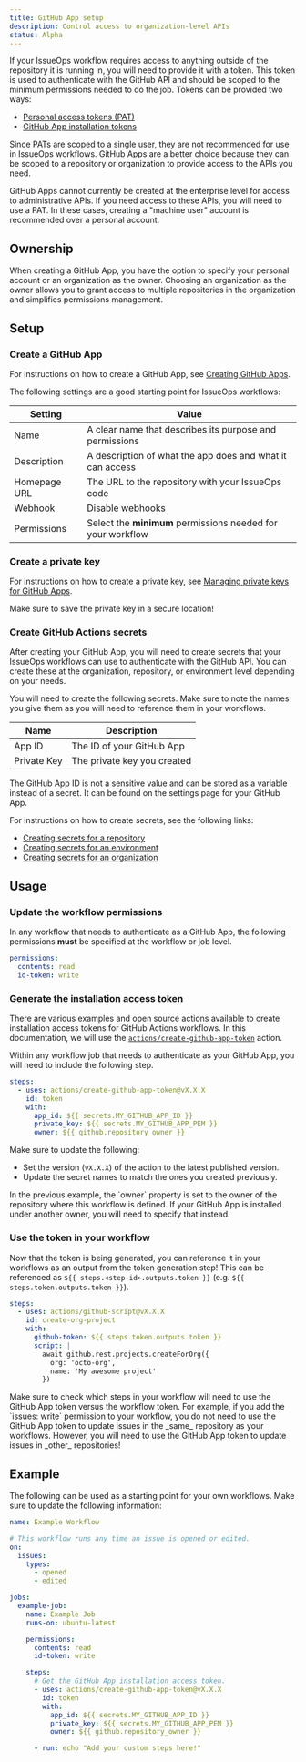 ```yaml
---
title: GitHub App setup
description: Control access to organization-level APIs
status: Alpha
---
```



If your IssueOps workflow requires access to anything outside of the repository
it is running in, you will need to provide it with a token. This token is used
to authenticate with the GitHub API and should be scoped to the minimum
permissions needed to do the job. Tokens can be provided two ways:

- [Personal access tokens (PAT)](https://docs.github.com/en/authentication/keeping-your-account-and-data-secure/managing-your-personal-access-tokens)
- [GitHub App installation tokens](https://docs.github.com/en/apps/creating-github-apps/authenticating-with-a-github-app/authenticating-as-a-github-app-installation)

Since PATs are scoped to a single user, they are not recommended for use in
IssueOps workflows. GitHub Apps are a better choice because they can be scoped
to a repository or organization to provide access to the APIs you need.

<Note variant="warning">
  GitHub Apps cannot currently be created at the enterprise level for access to
  administrative APIs. If you need access to these APIs, you will need to use a
  PAT. In these cases, creating a "machine user" account is recommended over a
  personal account.
</Note>

## Ownership

When creating a GitHub App, you have the option to specify your personal account
or an organization as the owner. Choosing an organization as the owner allows
you to grant access to multiple repositories in the organization and simplifies
permissions management.

## Setup

### Create a GitHub App

For instructions on how to create a GitHub App, see
[Creating GitHub Apps](https://docs.github.com/en/apps/creating-github-apps/about-creating-github-apps/about-creating-github-apps).

The following settings are a good starting point for IssueOps workflows:

| Setting      | Value                                                       |
| ------------ | ----------------------------------------------------------- |
| Name         | A clear name that describes its purpose and permissions     |
| Description  | A description of what the app does and what it can access   |
| Homepage URL | The URL to the repository with your IssueOps code           |
| Webhook      | Disable webhooks                                            |
| Permissions  | Select the **minimum** permissions needed for your workflow |

### Create a private key

For instructions on how to create a private key, see
[Managing private keys for GitHub Apps](https://docs.github.com/en/apps/creating-github-apps/authenticating-with-a-github-app/managing-private-keys-for-github-apps).

<Note variant="danger">
  Make sure to save the private key in a secure location!
</Note>

### Create GitHub Actions secrets

After creating your GitHub App, you will need to create secrets that your
IssueOps workflows can use to authenticate with the GitHub API. You can create
these at the organization, repository, or environment level depending on your
needs.

You will need to create the following secrets. Make sure to note the names you
give them as you will need to reference them in your workflows.

| Name        | Description                 |
| ----------- | --------------------------- |
| App ID      | The ID of your GitHub App   |
| Private Key | The private key you created |

<Note>
  The GitHub App ID is not a sensitive value and can be stored as a variable
  instead of a secret. It can be found on the settings page for your GitHub App.
</Note>

For instructions on how to create secrets, see the following links:

- [Creating secrets for a repository](https://docs.github.com/en/actions/security-guides/using-secrets-in-github-actions#creating-secrets-for-a-repository)
- [Creating secrets for an environment](https://docs.github.com/en/actions/security-guides/using-secrets-in-github-actions#creating-secrets-for-an-environment)
- [Creating secrets for an organization](https://docs.github.com/en/actions/security-guides/using-secrets-in-github-actions#creating-secrets-for-an-organization)

## Usage

### Update the workflow permissions

In any workflow that needs to authenticate as a GitHub App, the following
permissions **must** be specified at the workflow or job level.

```yaml
permissions:
  contents: read
  id-token: write
```

### Generate the installation access token

There are various examples and open source actions available to create
installation access tokens for GitHub Actions workflows. In this documentation,
we will use the
[`actions/create-github-app-token`](https://github.com/actions/create-github-app-token)
action.

Within any workflow job that needs to authenticate as your GitHub App, you will
need to include the following step.

```yaml
steps:
  - uses: actions/create-github-app-token@vX.X.X
    id: token
    with:
      app_id: ${{ secrets.MY_GITHUB_APP_ID }}
      private_key: ${{ secrets.MY_GITHUB_APP_PEM }}
      owner: ${{ github.repository_owner }}
```

Make sure to update the following:

- Set the version (`vX.X.X`) of the action to the latest published version.
- Update the secret names to match the ones you created previously.

<Note>
  In the previous example, the `owner` property is set to the owner of the
  repository where this workflow is defined. If your GitHub App is installed
  under another owner, you will need to specify that instead.
</Note>

### Use the token in your workflow

Now that the token is being generated, you can reference it in your workflows as
an output from the token generation step! This can be referenced as
`${{ steps.<step-id>.outputs.token }}` (e.g.
`${{ steps.token.outputs.token }}`).

```yaml
steps:
  - uses: actions/github-script@vX.X.X
    id: create-org-project
    with:
      github-token: ${{ steps.token.outputs.token }}
      script: |
        await github.rest.projects.createForOrg({
          org: 'octo-org',
          name: 'My awesome project'
        })
```

<Note variant="warning">
  Make sure to check which steps in your workflow will need to use the GitHub
  App token versus the workflow token. For example, if you add the `issues:
  write` permission to your workflow, you do not need to use the GitHub App
  token to update issues in the _same_ repository as your workflows. However,
  you will need to use the GitHub App token to update issues in _other_
  repositories!
</Note>

## Example

The following can be used as a starting point for your own workflows. Make sure
to update the following information:

```yaml
name: Example Workflow

# This workflow runs any time an issue is opened or edited.
on:
  issues:
    types:
      - opened
      - edited

jobs:
  example-job:
    name: Example Job
    runs-on: ubuntu-latest

    permissions:
      contents: read
      id-token: write

    steps:
      # Get the GitHub App installation access token.
      - uses: actions/create-github-app-token@vX.X.X
        id: token
        with:
          app_id: ${{ secrets.MY_GITHUB_APP_ID }}
          private_key: ${{ secrets.MY_GITHUB_APP_PEM }}
          owner: ${{ github.repository_owner }}

      - run: echo "Add your custom steps here!"
```
